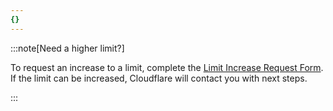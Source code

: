 ```yaml
---
{}
---
```


:::note[Need a higher limit?]

To request an increase to a limit, complete the [Limit Increase Request Form](https://forms.gle/CdueDKvb26mTaepa9). If the limit can be increased, Cloudflare will contact you with next steps.

:::
